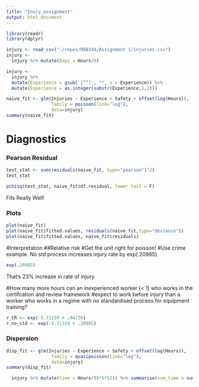 ```yaml
---
title: "Inury_assignment"
output: html_document
---
```

```r

library(readr)
library(dplyr)

injury <- read_csv("~/repos/MXB344/Assignment 1/injuries.csv")
injury <- 
  injury %>% mutate(Days = Hours/8)

injury <-
  injury %>%
  mutate(Experience = gsub('[“”]', "", x = Experience)) %>%
  mutate(Experience = as.integer(substr(Experience,1,1)))

naive_fit <- glm(Injuries ~ Experience + Safety + offset(log(Hours)),
                 family = poisson(link="log"),
                 data=injury)
summary(naive_fit)
```

# Diagnostics
### Pearson Residual
```r
test_stat <- sum(residuals(naive_fit, type="pearson")^2)
test_stat
```
```r
pchisq(test_stat, naive_fit$df.residual, lower.tail = F)
```
Fits Really Well!

### Plots
```r
plot(naive_fit)
plot(naive_fit$fitted.values, residuals(naive_fit,type="deviance"))
plot(naive_fit$fitted.values, naive_fit$residuals)
```


#Interpretation
##Relative risk
#Get the unit right for poisson!
#Use crime example.
No std process increases injury rate by exp(.20985)
```r
exp(.20985) 
```
That's 23% increase in rate of injury

#How many more hours can an inexperienced worker (< 1) who works in the certifcation and review framework
#expect to work before injury than a worker who works in a regime with no standardised process for equipment training?
```r
r_CR <- exp(-5.71159 + .04776)
r_no_std <- exp(-5.71159 + .20985)
```

### Dispersion
```r
disp_fit <- glm(Injuries ~ Experience + Safety + offset(log(Hours)),
                 family = quasipoisson(link="log"),
                 data=injury)
summary(disp_fit)
```
```r
  injury %>% mutate(time = Hours/(8*5*52)) %>% summarise(sum_time = sum(time))
```


